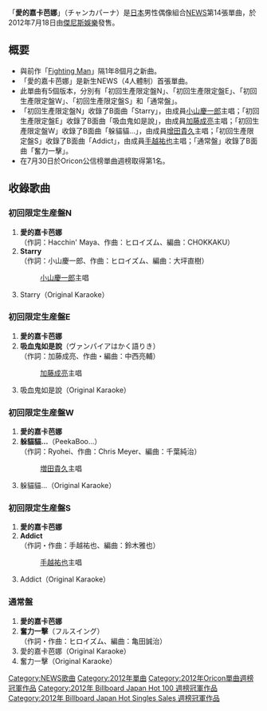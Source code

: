 {{unreferenced|time=2013-01-20T05:30:57+00:00}}
{{Infobox Single
| Name           = 愛的嘉卡芭娜
| Cover          = 
| Artist         = [[NEWS|NEWS]]
| Album          = [[NEWS_(NEWS專輯)|NEWS]]
| A-side         = 愛的嘉卡芭娜
| B-side         = Starry<br/>吸血鬼如是說<br/>躲貓貓…<br/>Addict<br/>奮力一擊
| Released       = 2012年7月18日
| Format         = [[单曲|单曲]]
| Recorded       = 2012年<br/>{{JPN}}
| Genre          = [[J-POP|J-POP]]
| Lenght         =
| Label          = [[傑尼斯娛樂|傑尼斯娛樂]]
| Writer         = 
| Producer       = 
| Certification  = 
| Chart position = * 週榜最高排名第1名<small>（[[Oricon公信榜|Oricon]]）</small>
* 2012年7月度月排名第2名
| Last single    = [[Fighting_Man|Fighting Man]]<br/>（2010年）
| This single    = '''愛的嘉卡芭娜'''<br/>（2012年）
| Next single    = [[WORLD_QUEST/拍拍肚子咕嚕叫|WORLD QUEST/拍拍肚子咕嚕叫]]<br/>（2012年）
| Misc           = 
}}

「'''愛的嘉卡芭娜'''」（チャンカパーナ）是[[日本|日本]]男性偶像組合[[NEWS|NEWS]]第14張單曲，於2012年7月18日由[[傑尼斯娛樂|傑尼斯娛樂]]發售。

== 概要 ==
* 與前作「[[Fighting_Man|Fighting Man]]」隔1年8個月之新曲。
* 「愛的嘉卡芭娜」是新生NEWS（4人體制）首張單曲。
* 此單曲有5個版本，分別有「初回生產限定盤N」、「初回生產限定盤E」、「初回生產限定盤W」、「初回生產限定盤S」和「通常盤」。
* 「初回生產限定盤N」收錄了B面曲「Starry」，由成員[[小山慶一郎|小山慶一郎]]主唱；「初回生產限定盤E」收錄了B面曲「吸血鬼如是說」，由成員[[加藤成亮|加藤成亮]]主唱；「初回生產限定盤W」收錄了B面曲「躲貓貓…」，由成員[[增田貴久|增田貴久]]主唱；「初回生產限定盤S」收錄了B面曲「Addict」，由成員[[手越祐也|手越祐也]]主唱；「通常盤」收錄了B面曲「奮力一擊」。
* 在7月30日於Oricon公信榜單曲週榜取得第1名。

== 收錄歌曲 ==
=== 初回限定生産盤N ===
# '''愛的嘉卡芭娜'''<br/>（作詞：Hacchin' Maya、作曲：ヒロイズム、編曲：CHOKKAKU）
# '''Starry'''<br/>（作詞：小山慶一郎、作曲：ヒロイズム、編曲：大坪直樹）
#:[[小山慶一郎|小山慶一郎]]主唱
# Starry（Original Karaoke）

=== 初回限定生産盤E ===
# '''愛的嘉卡芭娜'''
# '''吸血鬼如是說'''（ヴァンパイアはかく語りき）<br/>（作詞：加藤成亮、作曲・編曲：中西亮輔）
#:[[加藤成亮|加藤成亮]]主唱
# 吸血鬼如是說（Original Karaoke）

=== 初回限定生産盤W ===
# '''愛的嘉卡芭娜'''
# '''躲貓貓…'''（PeekaBoo...）<br/>（作詞：Ryohei、作曲：Chris Meyer、編曲：千葉純治）
#:[[増田貴久|増田貴久]]主唱
# 躲貓貓…（Original Karaoke）

=== 初回限定生産盤S ===
# '''愛的嘉卡芭娜'''
# '''Addict'''<br/>（作詞・作曲：手越祐也、編曲：鈴木雅也）
#:[[手越祐也|手越祐也]]主唱
# Addict（Original Karaoke）

=== 通常盤 ===
# '''愛的嘉卡芭娜'''
# '''奮力一擊'''（フルスイング）<br/>（作詞・作曲：ヒロイズム、編曲：亀田誠治）
# 愛的嘉卡芭娜（Original Karaoke）
# 奮力一擊（Original Karaoke）


{{NEWS组合}}
{{Oricon單曲週榜冠軍 (2012年)|2012年7月30日}}
{{Billboard JAPAN Hot 100 週榜冠軍 (2012年)|2012年7月30日}}
{{Billboard JAPAN Hot Singles Sales 週榜冠軍 (2012年)|2012年7月30日}}
{{DEFAULTSORT: Chankapana}}
[[Category:NEWS歌曲|Category:NEWS歌曲]]
[[Category:2012年單曲|Category:2012年單曲]]
[[Category:2012年Oricon單曲週榜冠軍作品|Category:2012年Oricon單曲週榜冠軍作品]]
[[Category:2012年_Billboard_Japan_Hot_100_週榜冠軍作品|Category:2012年 Billboard Japan Hot 100 週榜冠軍作品]]
[[Category:2012年_Billboard_Japan_Hot_Singles_Sales_週榜冠軍作品|Category:2012年 Billboard Japan Hot Singles Sales 週榜冠軍作品]]